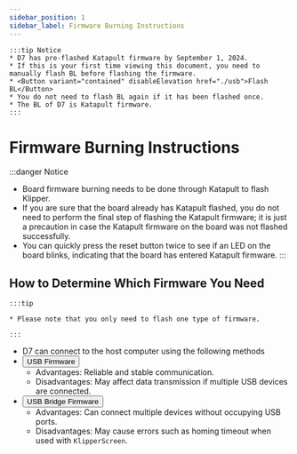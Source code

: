 ```yaml
---
sidebar_position: 1
sidebar_label: Firmware Burning Instructions
---
```










    :::tip Notice
    * D7 has pre-flashed Katapult firmware by September 1, 2024.
    * If this is your first time viewing this document, you need to manually flash BL before flashing the firmware.
    * <Button variant="contained" disableElevation href="./usb">Flash BL</Button>
    * You do not need to flash BL again if it has been flashed once.
    * The BL of D7 is Katapult firmware.
    :::


# Firmware Burning Instructions

:::danger Notice
* Board firmware burning needs to be done through Katapult to flash Klipper.
* If you are sure that the board already has Katapult flashed, you do not need to perform the final step of flashing the Katapult firmware; it is just a precaution in case the Katapult firmware on the board was not flashed successfully.
* You can quickly press the reset button twice to see if an LED on the board blinks, indicating that the board has entered Katapult firmware.
:::

## How to Determine Which Firmware You Need

    :::tip

    * Please note that you only need to flash one type of firmware.

    :::
    
* D7 can connect to the host computer using the following methods
* <Button variant="contained" disableElevation href="./usb">USB Firmware</Button>
    * Advantages: Reliable and stable communication.
    * Disadvantages: May affect data transmission if multiple USB devices are connected.
* <Button variant="contained" disableElevation href="./can">USB Bridge Firmware</Button>
    * Advantages: Can connect multiple devices without occupying USB ports.
    * Disadvantages: May cause errors such as homing timeout when used with `KlipperScreen`.